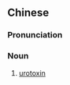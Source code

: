 ==Chinese==
{{zh-forms|type=12}}

===Pronunciation===
{{zh-pron
|m=niàodúsù
|c=niu6 duk6 sou3
|cat=n
}}

===Noun===
{{zh-noun}}

# {{lb|zh|biochemistry}} [[urotoxin]]